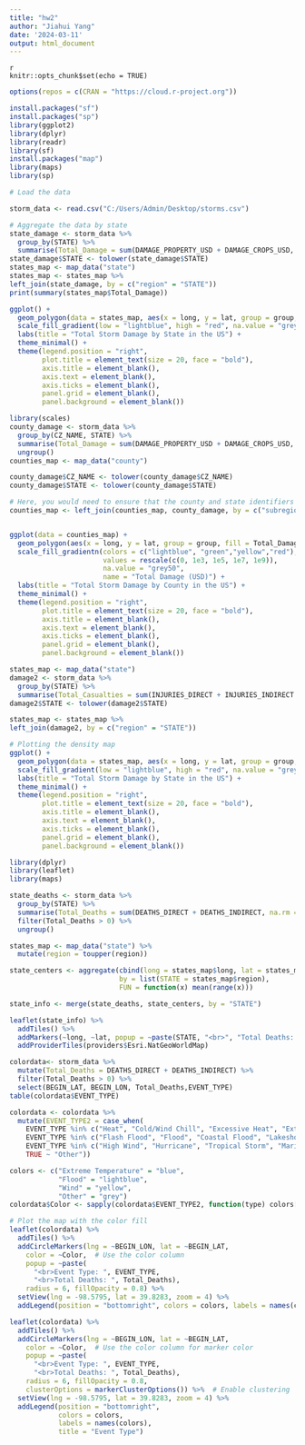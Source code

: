 ---
title: "hw2"
author: "Jiahui Yang"
date: '2024-03-11'
output: html_document
---

```
{r setup, include=FALSE}
knitr::opts_chunk$set(echo = TRUE)
```

```{r}
options(repos = c(CRAN = "https://cloud.r-project.org"))

```


```{r}
install.packages("sf") 
install.packages("sp") 
library(ggplot2)
library(dplyr) 
library(readr) 
library(sf) 
install.packages("map")
library(maps) 
library(sp)

# Load the data

storm_data <- read.csv("C:/Users/Admin/Desktop/storms.csv") 

# Aggregate the data by state
state_damage <- storm_data %>%
  group_by(STATE) %>%
  summarise(Total_Damage = sum(DAMAGE_PROPERTY_USD + DAMAGE_CROPS_USD, na.rm = TRUE))
state_damage$STATE <- tolower(state_damage$STATE)
states_map <- map_data("state") 
states_map <- states_map %>%
left_join(state_damage, by = c("region" = "STATE"))
print(summary(states_map$Total_Damage))

ggplot() +
  geom_polygon(data = states_map, aes(x = long, y = lat, group = group, fill = Total_Damage), color = "white") +
  scale_fill_gradient(low = "lightblue", high = "red", na.value = "grey50", name = "Total Damage (USD)") +
  labs(title = "Total Storm Damage by State in the US") +
  theme_minimal() +
  theme(legend.position = "right",
        plot.title = element_text(size = 20, face = "bold"),
        axis.title = element_blank(),
        axis.text = element_blank(),
        axis.ticks = element_blank(),
        panel.grid = element_blank(),
        panel.background = element_blank())

```
```{r}
library(scales) 
county_damage <- storm_data %>%
  group_by(CZ_NAME, STATE) %>%
  summarise(Total_Damage = sum(DAMAGE_PROPERTY_USD + DAMAGE_CROPS_USD, na.rm = TRUE)) %>%
  ungroup() 
counties_map <- map_data("county")

county_damage$CZ_NAME <- tolower(county_damage$CZ_NAME)
county_damage$STATE <- tolower(county_damage$STATE)

# Here, you would need to ensure that the county and state identifiers match those used in the map data.
counties_map <- left_join(counties_map, county_damage, by = c("subregion" = "CZ_NAME", "region" = "STATE"))


ggplot(data = counties_map) +
  geom_polygon(aes(x = long, y = lat, group = group, fill = Total_Damage), color = "white") +
  scale_fill_gradientn(colors = c("lightblue", "green","yellow","red"),
                       values = rescale(c(0, 1e3, 1e5, 1e7, 1e9)),
                       na.value = "grey50",
                       name = "Total Damage (USD)") +
  labs(title = "Total Storm Damage by County in the US") +
  theme_minimal() +
  theme(legend.position = "right",
        plot.title = element_text(size = 20, face = "bold"),
        axis.title = element_blank(),
        axis.text = element_blank(),
        axis.ticks = element_blank(),
        panel.grid = element_blank(),
        panel.background = element_blank())
```
```{r}
states_map <- map_data("state")
damage2 <- storm_data %>%
  group_by(STATE) %>%
  summarise(Total_Casualties = sum(INJURIES_DIRECT + INJURIES_INDIRECT + DEATHS_DIRECT + DEATHS_INDIRECT), na.rm = TRUE)
damage2$STATE <- tolower(damage2$STATE)

states_map <- states_map %>%
left_join(damage2, by = c("region" = "STATE"))

# Plotting the density map
ggplot() +
  geom_polygon(data = states_map, aes(x = long, y = lat, group = group, fill = Total_Casualties), color = "white") +
  scale_fill_gradient(low = "lightblue", high = "red", na.value = "grey50", name = "Total Damage (USD)") +
  labs(title = "Total Storm Damage by State in the US") +
  theme_minimal() +
  theme(legend.position = "right",
        plot.title = element_text(size = 20, face = "bold"),
        axis.title = element_blank(),
        axis.text = element_blank(),
        axis.ticks = element_blank(),
        panel.grid = element_blank(),
        panel.background = element_blank())
```
```{r}
library(dplyr)
library(leaflet)
library(maps)

state_deaths <- storm_data %>%
  group_by(STATE) %>%
  summarise(Total_Deaths = sum(DEATHS_DIRECT + DEATHS_INDIRECT, na.rm = TRUE)) %>%
  filter(Total_Deaths > 0) %>%
  ungroup()

states_map <- map_data("state") %>%
  mutate(region = toupper(region)) 

state_centers <- aggregate(cbind(long = states_map$long, lat = states_map$lat), 
                           by = list(STATE = states_map$region), 
                           FUN = function(x) mean(range(x)))

state_info <- merge(state_deaths, state_centers, by = "STATE")

leaflet(state_info) %>%
  addTiles() %>%
  addMarkers(~long, ~lat, popup = ~paste(STATE, "<br>", "Total Deaths: ", Total_Deaths)) %>%
  addProviderTiles(providers$Esri.NatGeoWorldMap)


```

```{r}
colordata<- storm_data %>%
  mutate(Total_Deaths = DEATHS_DIRECT + DEATHS_INDIRECT) %>%
  filter(Total_Deaths > 0) %>%
  select(BEGIN_LAT, BEGIN_LON, Total_Deaths,EVENT_TYPE)
table(colordata$EVENT_TYPE)

colordata <- colordata %>%
  mutate(EVENT_TYPE2 = case_when(
    EVENT_TYPE %in% c("Heat", "Cold/Wind Chill", "Excessive Heat", "Extreme Cold/Wind Chill", "Frost/Freeze","Blizzard", "Heavy Snow", "Ice Storm", "Lake-Effect Snow", "Winter Storm", "Winter Weather", "Sleet", "Freezing Fog") ~ "Extreme Temperature",
    EVENT_TYPE %in% c("Flash Flood", "Flood", "Coastal Flood", "Lakeshore Flood", "Storm Surge/Tide") ~ "Flood",
    EVENT_TYPE %in% c("High Wind", "Hurricane", "Tropical Storm", "Marine Strong Wind", "Strong Wind", "Thunderstorm Wind", "Tornado") ~ "Wind",
    TRUE ~ "Other"))

colors <- c("Extreme Temperature" = "blue", 
            "Flood" = "lightblue", 
            "Wind" = "yellow", 
            "Other" = "grey")
colordata$Color <- sapply(colordata$EVENT_TYPE2, function(type) colors[type])

# Plot the map with the color fill
leaflet(colordata) %>%
  addTiles() %>%
  addCircleMarkers(lng = ~BEGIN_LON, lat = ~BEGIN_LAT,
    color = ~Color,  # Use the color column
    popup = ~paste(
      "<br>Event Type: ", EVENT_TYPE,
      "<br>Total Deaths: ", Total_Deaths),
    radius = 6, fillOpacity = 0.8) %>%
  setView(lng = -98.5795, lat = 39.8283, zoom = 4) %>%
  addLegend(position = "bottomright", colors = colors, labels = names(colors), title = "Event Type")
```
```{r}
leaflet(colordata) %>%
  addTiles() %>%
  addCircleMarkers(lng = ~BEGIN_LON, lat = ~BEGIN_LAT,
    color = ~Color,  # Use the color column for marker color
    popup = ~paste(
      "<br>Event Type: ", EVENT_TYPE,
      "<br>Total Deaths: ", Total_Deaths),
    radius = 6, fillOpacity = 0.8,
    clusterOptions = markerClusterOptions()) %>%  # Enable clustering
  setView(lng = -98.5795, lat = 39.8283, zoom = 4) %>%
  addLegend(position = "bottomright", 
            colors = colors, 
            labels = names(colors), 
            title = "Event Type")
```



